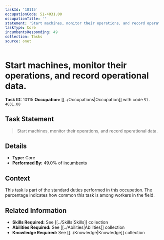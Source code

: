```yaml
---
taskId: '10115'
occupationCode: 51-4031.00
occupationTitle: ''
statement: 'Start machines, monitor their operations, and record operational data.'
taskType: Core
incumbentsResponding: 49
collection: Tasks
source: onet
---
```

# Start machines, monitor their operations, and record operational data.

**Task ID:** 10115
**Occupation:** [[../Occupations|Occupation]] with code `51-4031.00`

## Task Statement

> Start machines, monitor their operations, and record operational data.

## Details

- **Type:** Core
- **Performed By:** 49.0% of incumbents

## Context

This task is part of the standard duties performed in this occupation. The percentage indicates how common this task is among workers in the field.

## Related Information

- **Skills Required:** See [[../Skills|Skills]] collection
- **Abilities Required:** See [[../Abilities|Abilities]] collection
- **Knowledge Required:** See [[../Knowledge|Knowledge]] collection

